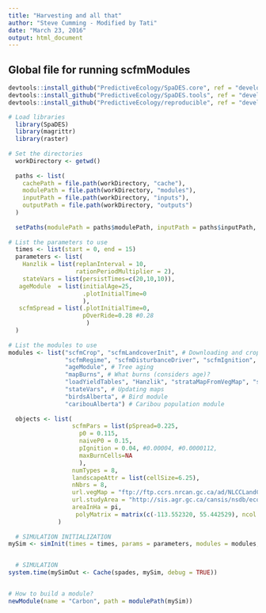 ```yaml
---
title: "Harvesting and all that"
author: "Steve Cumming - Modified by Tati"
date: "March 23, 2016"
output: html_document
---
```


## Global file for running scfmModules

```r

devtools::install_github("PredictiveEcology/SpaDES.core", ref = "development") # Make sure you have the latest version of SpaDES.core: 0.1.1.9011
devtools::install_github("PredictiveEcology/SpaDES.tools", ref = "development") # Make sure you have the latest version of SpaDES.tools: 0.1.1.9010
devtools::install_github("PredictiveEcology/reproducible", ref = "development") # Make sure you have the latest version of reproducible: 0.1.4.9016

# Load libraries  
  library(SpaDES)
  library(magrittr)
  library(raster)
  
# Set the directories
  workDirectory <- getwd()
  
  paths <- list(
    cachePath = file.path(workDirectory, "cache"),
    modulePath = file.path(workDirectory, "modules"),
    inputPath = file.path(workDirectory, "inputs"),
    outputPath = file.path(workDirectory, "outputs")
  )
  
  setPaths(modulePath = paths$modulePath, inputPath = paths$inputPath, outputPath = paths$outputPath, cachePath = paths$cachePath)
  
# List the parameters to use
  times <- list(start = 0, end = 15)
  parameters <- list(
    Hanzlik = list(replanInterval = 10,
                   rationPeriodMultiplier = 2),
    stateVars = list(persistTimes=c(20,10,10)),
   ageModule  = list(initialAge=25, 
                     .plotInitialTime=0
                     ),
   scfmSpread = list(.plotInitialTime=0,
                     pOverRide=0.28 #0.28
                      )
  )
  
# List the modules to use
modules <- list("scfmCrop", "scfmLandcoverInit", # Downloading and cropping rasters 
                "scfmRegime", "scfmDisturbanceDriver", "scfmIgnition", "scfmEscape", "scfmSpread", # Fire module 
                "ageModule", # Tree aging 
                "mapBurns", # What burns (considers age)?
                "loadYieldTables", "Hanzlik", "strataMapFromVegMap", "scfmHarvest", # Harvesting 
                "stateVars", # Updating maps
                "birdsAlberta", # Bird module
                "caribouAlberta") # Caribou population module
   
  objects <- list(
                  scfmPars = list(pSpread=0.225,
                    p0 = 0.115,
                    naiveP0 = 0.15, 
                    pIgnition = 0.04, #0.00004, #0.0000112,
                    maxBurnCells=NA
                    ),
                  numTypes = 8,
                  landscapeAttr = list(cellSize=6.25),
                  nNbrs = 8,
                  url.vegMap = "ftp://ftp.ccrs.nrcan.gc.ca/ad/NLCCLandCover/LandcoverCanada2005_250m/LandCoverOfCanada2005_V1_4.zip",
                  url.studyArea = "http://sis.agr.gc.ca/cansis/nsdb/ecostrat/district/ecodistrict_shp.zip",
                  areaInHa = pi,
                   polyMatrix = matrix(c(-113.552320, 55.442529), ncol = 2), areaSize = 50000
              )
 
  # SIMULATION INITIALIZATION
mySim <- simInit(times = times, params = parameters, modules = modules, objects = objects, paths = paths, loadOrder = unlist(modules))  


  # SIMULATION
system.time(mySimOut <- Cache(spades, mySim, debug = TRUE))


# How to build a module?
newModule(name = "Carbon", path = modulePath(mySim))

```

